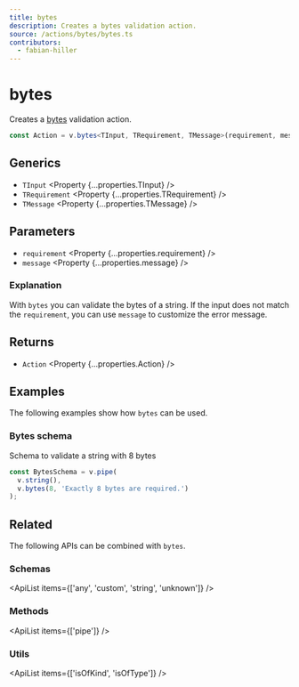 ```yaml
---
title: bytes
description: Creates a bytes validation action.
source: /actions/bytes/bytes.ts
contributors:
  - fabian-hiller
---
```



# bytes

Creates a [bytes](https://en.wikipedia.org/wiki/Byte) validation action.

```ts
const Action = v.bytes<TInput, TRequirement, TMessage>(requirement, message);
```

## Generics

- `TInput` <Property {...properties.TInput} />
- `TRequirement` <Property {...properties.TRequirement} />
- `TMessage` <Property {...properties.TMessage} />

## Parameters

- `requirement` <Property {...properties.requirement} />
- `message` <Property {...properties.message} />

### Explanation

With `bytes` you can validate the bytes of a string. If the input does not match the `requirement`, you can use `message` to customize the error message.

## Returns

- `Action` <Property {...properties.Action} />

## Examples

The following examples show how `bytes` can be used.

### Bytes schema

Schema to validate a string with 8 bytes

```ts
const BytesSchema = v.pipe(
  v.string(),
  v.bytes(8, 'Exactly 8 bytes are required.')
);
```

## Related

The following APIs can be combined with `bytes`.

### Schemas

<ApiList items={['any', 'custom', 'string', 'unknown']} />

### Methods

<ApiList items={['pipe']} />

### Utils

<ApiList items={['isOfKind', 'isOfType']} />
